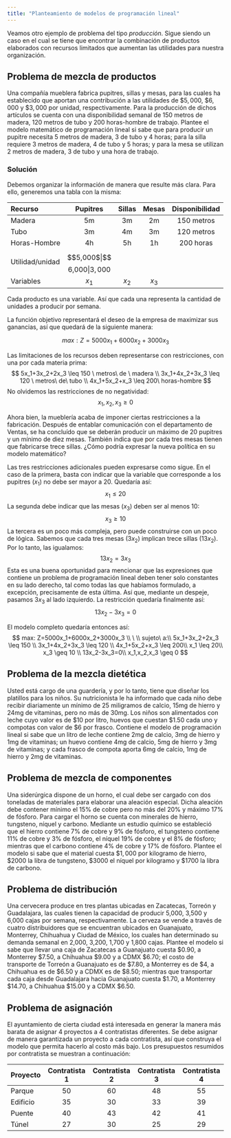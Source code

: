 ```yaml
---
title: "Planteamiento de modelos de programación lineal"
---
```


Veamos otro ejemplo de problema del tipo _producción_. Sigue siendo un caso en el cual se tiene que encontrar la combinación de productos elaborados con recursos limitados que aumentan las utilidades para nuestra organización.

## Problema de mezcla de productos
Una compañía mueblera fabrica pupitres, sillas y mesas, para las cuales ha establecido que aportan una contribución a las utilidades de $\$5,000$, $\$6,000$ y $\$3,000$ por unidad, respectivamente. Para la producción de dichos artículos se cuenta con una disponibilidad semanal de 150 metros de madera, 120 metros de tubo y 200 horas-hombre de trabajo. Plantee el modelo matemático de programación lineal si sabe que para producir un pupitre necesita 5 metros de madera, 3 de tubo y 4 horas; para la silla requiere 3 metros de madera, 4 de tubo y 5 horas; y para la mesa se utilizan 2 metros de madera, 3 de tubo y una hora de trabajo.

### Solución
Debemos organizar la información de manera que resulte más clara. Para ello, generemos una tabla con la misma:

Recurso | Pupitres | Sillas | Mesas | Disponibilidad
:-------| :-------:|:------:|:-----:|:-------------:
Madera  |5m|3m|2m|150 metros
Tubo    |3m|4m|3m|120 metros
Horas-Hombre|4h|5h|1h|200 horas
Utilidad/unidad|$$5,000$|$$6,000$|$$3,000$
Variables|$x_1$|$x_2$|$x_3$

Cada producto es una variable. Así que cada una representa la cantidad de unidades a producir por semana.

La función objetivo representará el deseo de la empresa de maximizar sus ganancias, así que quedará de la siguiente manera:

$$
max: Z=5000x_1+6000x_2+3000x_3
$$

Las limitaciones de los recursos deben representarse con restricciones, con una por cada materia prima:
$$
5x_1+3x_2+2x_3 \leq 150 \ metros\ de \ madera \\
3x_1+4x_2+3x_3 \leq 120 \ metros\ de\ tubo \\
4x_1+5x_2+x_3 \leq 200\ horas-hombre
$$
No olvidemos las restricciones de no negatividad:
$$
x_1,x_2,x_3 \geq 0
$$

Ahora bien, la mueblería acaba de imponer ciertas restricciones a la fabricación. Después de entablar comunicación con el departamento de Ventas, se ha concluído que se deberán producir un máximo de 20 pupitres y un mínimo de diez mesas. También indica que por cada tres mesas tienen que fabricarse trece sillas. ¿Cómo podría expresar la nueva política en su modelo matemático?

Las tres restricciones adicionales pueden expresarse como sigue. En el caso de la primera, basta con indicar que la variable que corresponde a los pupitres ($x_1$) no debe ser mayor a 20. Quedaría así:
$$
x_1 \leq 20
$$
La segunda debe indicar que las mesas ($x_3$) deben ser al menos 10:
$$
x_3 \geq 10
$$
La tercera es un poco más compleja, pero puede construirse con un poco de lógica. Sabemos que cada tres mesas ($3x_2$) implican trece sillas ($13x_2$). Por lo tanto, las igualamos:
$$
13x_2=3x_3
$$
Esta es una buena oportunidad para mencionar que las expresiones que contiene un problema de programación lineal deben tener solo constantes en su lado derecho, tal como todas las que habíamos formulado, a excepción, precisamente de esta última. Así que, mediante un despeje, pasamos $3x_3$ al lado izquierdo. La restricción quedaría finalmente así:
$$
13x_2-3x_3=0
$$

El modelo completo quedaría entonces así:
$$
max: Z=5000x_1+6000x_2+3000x_3 \\
\ \\
sujeto\ a:\\
5x_1+3x_2+2x_3 \leq 150  \\
3x_1+4x_2+3x_3 \leq 120  \\
4x_1+5x_2+x_3 \leq 200\\
x_1 \leq 20\\
x_3 \geq 10 \\
13x_2-3x_3=0\\
x_1,x_2,x_3 \geq 0
$$

## Problema de la mezcla dietética
Usted está cargo de una guardería, y por lo tanto, tiene que diseñar los platillos para los niños. Su nutricionista le ha informado que cada niño debe recibir diariamente un mínimo de 25 miligramos de calcio, 15mg de hierro y 24mg de vitaminas, pero no más de 30mg. Los niños son alimentados con leche cuyo valor es de $\$10$ por litro, huevos que cuestan $\$1.50$ cada uno y compotas con valor de $\$6$ por frasco. Contiene el modelo de programación lineal si sabe que un litro de leche contiene 2mg de calcio, 3mg de hierro y 1mg de vitaminas; un huevo contiene 4mg de calcio, 5mg de hierro y 3mg de vitaminas; y cada frasco de compota aporta 6mg de calcio, 1mg de hierro y 2mg de vitaminas.

## Problema de mezcla de componentes
Una siderúrgica dispone de un horno, el cual debe ser cargado con dos toneladas de materiales para elaborar una aleación especial. Dicha aleación debe contener mínimo el 15% de cobre pero no más del 20% y máximo 17% de fósforo. Para cargar el horno se cuenta con minerales de hierro, tungsteno, níquel y carbono. Mediante un estudio químico se estableció que el hierro contiene 7% de cobre y 9% de fósforo, el tungsteno contiene 11% de cobre y 3% de fósforo, el níquel 19% de cobre y el 8% de fósforo; mientras que el carbono contiene 4% de cobre y 17% de fósforo. Plantee el modelo si sabe que el material cuesta $\$1,000$ por kilogramo de hierro, $\$2000$ la libra de tungsteno, $\$3000$ el níquel por kilogramo y $\$1700$ la libra de carbono.

## Problema de distribución
Una cervecera produce en tres plantas ubicadas en Zacatecas, Torreón y Guadalajara, las cuales tienen la capacidad de producir 5,000, 3,500 y 6,000 cajas por semana, respectivamente. La cerveza se vende a través de cuatro distribuidores que se encuentran ubicados en Guanajuato, Monterrey, Chihuahua y Ciudad de México, los cuales han determinado su demanda semanal en 2,000, 3,200, 1,700 y 1,800 cajas. Plantee el modelo si sabe que llevar una caja de Zacatecas a Guanajuato cuesta $\$0.90$, a Monterrey $\$7.50$, a Chihuahua $\$9.00$ y a CDMX $\$6.70$; el costo de transporte de Torreón a Guanajuato es de $\$7.80$, a Monterrey es de $\$4$, a Chihuahua es de $\$6.50$ y a CDMX es de $\$8.50$; mientras que transportar cada caja desde Guadalajara hacia Guanajuato cuesta $\$1.70$, a Monterrey $\$14.70$, a Chihuahua $\$15.00$ y a CDMX $\$6.50$.

## Problema de asignación
El ayuntamiento de cierta ciudad está interesada en generar la manera más barata de asignar 4 proyectos a 4 contratistas diferentes. Se debe asignar de manera garantizada un proyecto a cada contratista, así que construya el modelo que permita hacerlo al costo más bajo. Los presupuestos resumidos por contratista se muestran a continuación:

Proyecto|Contratista 1|Contratista 2|Contratista 3|Contratista 4
:---|:---:|:---:|:---:|:---:
Parque|50|60|48|55
Edificio|35|30|33|39
Puente|40|43|42|41
Túnel|27|30|25|29

